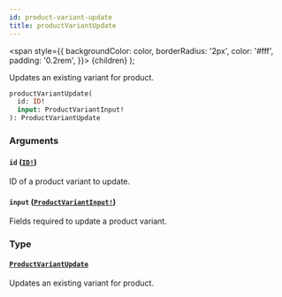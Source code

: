 ```yaml
---
id: product-variant-update
title: productVariantUpdate
---
```


<span
style={{
      backgroundColor: color,
      borderRadius: '2px',
      color: '#fff',
      padding: '0.2rem',
    }}>
{children}
</span>
);

Updates an existing variant for product.

```graphql
productVariantUpdate(
  id: ID!
  input: ProductVariantInput!
): ProductVariantUpdate

```

### Arguments

#### `id` ([`ID!`](/api-reference/scalars/id.mdx))

ID of a product variant to update.

#### `input` ([`ProductVariantInput!`](/api-reference/inputs/product-variant-input.mdx))

Fields required to update a product variant.

### Type

#### [`ProductVariantUpdate`](/api-reference/objects/product-variant-update.mdx)

Updates an existing variant for product.
